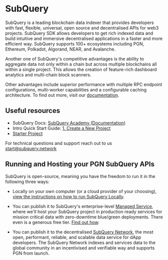 # SubQuery

SubQuery is a leading blockchain data indexer that provides developers with fast, flexible, universal, open source and decentralised APIs for web3 projects. SubQuery SDK allows developers to get rich indexed data and build intuitive and immersive decentralised applications in a faster and more efficient way. SubQuery supports 100+ ecosystems including PGN, Ethereum, Polkadot, Algorand, NEAR, and Avalanche.

Another one of SubQuery's competitive advantages is the ability to aggregate data not only within a chain but across multiple blockchains all within a single project. This allows the creation of feature-rich dashboard analytics and multi-chain block scanners.

Other advantages include superior performance with multiple RPC endpoint configurations, multi-worker capabilities and a configurable caching architecture. To find out more, visit our [documentation](https://academy.subquery/).

## Useful resources

- SubQuery Docs: [SubQuery Academy (Documentation)](https://academy.subquery.network/)
- Intro Quick Start Guide: [1. Create a New Project](https://academy.subquery.network/quickstart/quickstart.html)
- [Starter Project](https://github.com/subquery/ethereum-subql-starter/tree/main/Public%20Goods%20Network/public-goods-network-starter)

For technical questions and support reach out to us start@subquery.network

## Running and Hosting your PGN SubQuery APIs

SubQuery is open-source, meaning you have the freedom to run it in the following three ways:

- Locally on your own computer (or a cloud provider of your choosing), [view the instructions on how to run SubQuery Locally](https://academy.subquery.network/run_publish/run.html).

- You can publish it to SubQuery's enterprise-level [Managed Service](https://managedservice.subquery.network/), where we'll host your SubQuery project in production ready services for mission critical data with zero-downtime blue/green deployments. There even is a generous free tier. [Find out how](https://academy.subquery.network/run_publish/publish.html).

- You can publish it to the decentralised [SubQuery Network](https://subquery.network/network), the most open, performant, reliable, and scalable data service for dApp developers. The SubQuery Network indexes and services data to the global community in an incentivised and verifiable way and supports PGN from launch.
